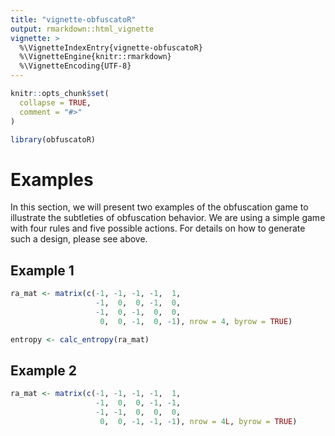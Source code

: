 ```yaml
---
title: "vignette-obfuscatoR"
output: rmarkdown::html_vignette
vignette: >
  %\VignetteIndexEntry{vignette-obfuscatoR}
  %\VignetteEngine{knitr::rmarkdown}
  %\VignetteEncoding{UTF-8}
---
```


```r
knitr::opts_chunk$set(
  collapse = TRUE,
  comment = "#>"
)
```

```r
library(obfuscatoR)
```





# Examples
In this section, we will present two examples of the obfuscation game to illustrate the subtleties of obfuscation behavior. We are using a simple game with four rules and five possible actions. For details on how to generate such a design, please see above. 

## Example 1


```r
ra_mat <- matrix(c(-1, -1, -1, -1,  1,
                   -1,  0,  0, -1,  0,
                   -1,  0, -1,  0,  0,
                    0,  0, -1,  0, -1), nrow = 4, byrow = TRUE)

entropy <- calc_entropy(ra_mat)
```

## Example 2


```r
ra_mat <- matrix(c(-1, -1, -1, -1,  1,
                   -1,  0,  0, -1, -1,
                   -1, -1,  0,  0,  0,
                    0,  0, -1, -1, -1), nrow = 4L, byrow = TRUE)
```

